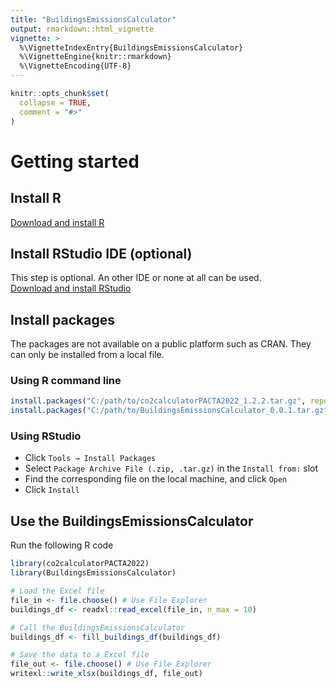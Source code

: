 ```yaml
---
title: "BuildingsEmissionsCalculator"
output: rmarkdown::html_vignette
vignette: >
  %\VignetteIndexEntry{BuildingsEmissionsCalculator}
  %\VignetteEngine{knitr::rmarkdown}
  %\VignetteEncoding{UTF-8}
---
```


```r
knitr::opts_chunk$set(
  collapse = TRUE,
  comment = "#>"
)
```

# Getting started

## Install R
[Download and install R](https://cran.rstudio.com/)

## Install RStudio IDE (optional)
This step is optional. An other IDE or none at all can be used.  
[Download and install RStudio](https://posit.co/download/rstudio-desktop/)

## Install packages

The packages are not available on a public platform such as CRAN. They can only be installed from a local file.

### Using R command line

```r
install.packages("C:/path/to/co2calculatorPACTA2022_1.2.2.tar.gz", repos = NULL, type = "source")
install.packages("C:/path/to/BuildingsEmissionsCalculator_0.0.1.tar.gz", repos = NULL, type = "source")
```

### Using RStudio

- Click `Tools → Install Packages`
- Select `Package Archive File (.zip, .tar.gz)` in the `Install from:` slot
- Find the corresponding file on the local machine, and click `Open`
- Click `Install`

## Use the BuildingsEmissionsCalculator

Run the following R code 

```r
library(co2calculatorPACTA2022)
library(BuildingsEmissionsCalculator)

# Load the Excel file
file_in <- file.choose() # Use File Explorer
buildings_df <- readxl::read_excel(file_in, n_max = 10)

# Call the BuildingsEmissionsCalculator
buildings_df <- fill_buildings_df(buildings_df)

# Save the data to a Excel file
file_out <- file.choose() # Use File Explorer
writexl::write_xlsx(buildings_df, file_out)
```


